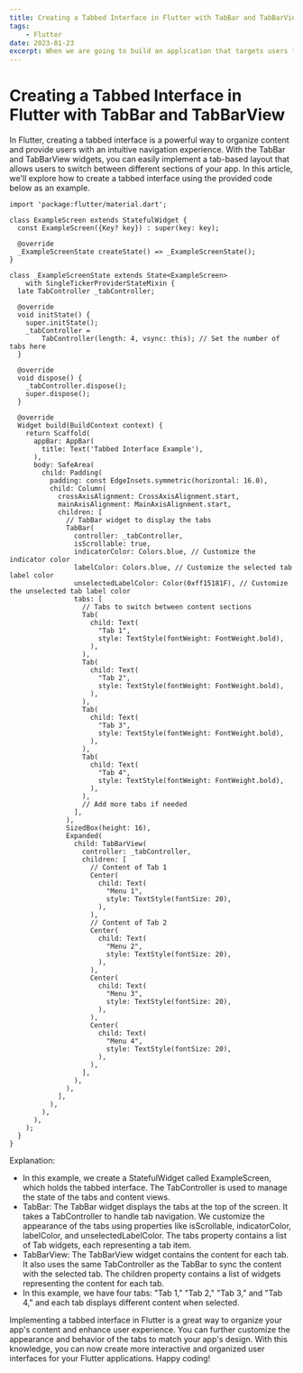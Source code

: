 ```yaml
---
title: Creating a Tabbed Interface in Flutter with TabBar and TabBarView
tags:
    - Flutter
date: 2023-01-23
excerpt: When we are going to build an application that targets users from many countries, our application also needs to support the feature of language change
---
```

# Creating a Tabbed Interface in Flutter with TabBar and TabBarView

In Flutter, creating a tabbed interface is a powerful way to organize content and provide users with an intuitive navigation experience. With the TabBar and TabBarView widgets, you can easily implement a tab-based layout that allows users to switch between different sections of your app. In this article, we'll explore how to create a tabbed interface using the provided code below as an example.

```
import 'package:flutter/material.dart';

class ExampleScreen extends StatefulWidget {
  const ExampleScreen({Key? key}) : super(key: key);

  @override
  _ExampleScreenState createState() => _ExampleScreenState();
}

class _ExampleScreenState extends State<ExampleScreen>
    with SingleTickerProviderStateMixin {
  late TabController _tabController;

  @override
  void initState() {
    super.initState();
    _tabController =
        TabController(length: 4, vsync: this); // Set the number of tabs here
  }

  @override
  void dispose() {
    _tabController.dispose();
    super.dispose();
  }

  @override
  Widget build(BuildContext context) {
    return Scaffold(
      appBar: AppBar(
        title: Text('Tabbed Interface Example'),
      ),
      body: SafeArea(
        child: Padding(
          padding: const EdgeInsets.symmetric(horizontal: 16.0),
          child: Column(
            crossAxisAlignment: CrossAxisAlignment.start,
            mainAxisAlignment: MainAxisAlignment.start,
            children: [
              // TabBar widget to display the tabs
              TabBar(
                controller: _tabController,
                isScrollable: true,
                indicatorColor: Colors.blue, // Customize the indicator color
                labelColor: Colors.blue, // Customize the selected tab label color
                unselectedLabelColor: Color(0xff15181F), // Customize the unselected tab label color
                tabs: [
                  // Tabs to switch between content sections
                  Tab(
                    child: Text(
                      "Tab 1",
                      style: TextStyle(fontWeight: FontWeight.bold),
                    ),
                  ),
                  Tab(
                    child: Text(
                      "Tab 2",
                      style: TextStyle(fontWeight: FontWeight.bold),
                    ),
                  ),
                  Tab(
                    child: Text(
                      "Tab 3",
                      style: TextStyle(fontWeight: FontWeight.bold),
                    ),
                  ),
                  Tab(
                    child: Text(
                      "Tab 4",
                      style: TextStyle(fontWeight: FontWeight.bold),
                    ),
                  ),
                  // Add more tabs if needed
                ],
              ),
              SizedBox(height: 16),
              Expanded(
                child: TabBarView(
                  controller: _tabController,
                  children: [
                    // Content of Tab 1
                    Center(
                      child: Text(
                        "Menu 1",
                        style: TextStyle(fontSize: 20),
                      ),
                    ),
                    // Content of Tab 2
                    Center(
                      child: Text(
                        "Menu 2",
                        style: TextStyle(fontSize: 20),
                      ),
                    ),
                    Center(
                      child: Text(
                        "Menu 3",
                        style: TextStyle(fontSize: 20),
                      ),
                    ),
                    Center(
                      child: Text(
                        "Menu 4",
                        style: TextStyle(fontSize: 20),
                      ),
                    ),
                  ],
                ),
              ),
            ],
          ),
        ),
      ),
    );
  }
}

```

Explanation:

- In this example, we create a StatefulWidget called ExampleScreen, which holds the tabbed interface. The TabController is used to manage the state of the tabs and content views.
- TabBar: The TabBar widget displays the tabs at the top of the screen. It takes a TabController to handle tab navigation. We customize the appearance of the tabs using properties like isScrollable, indicatorColor, labelColor, and unselectedLabelColor. The tabs property contains a list of Tab widgets, each representing a tab item.
- TabBarView: The TabBarView widget contains the content for each tab. It also uses the same TabController as the TabBar to sync the content with the selected tab. The children property contains a list of widgets representing the content for each tab.
- In this example, we have four tabs: "Tab 1," "Tab 2," "Tab 3," and "Tab 4," and each tab displays different content when selected.

Implementing a tabbed interface in Flutter is a great way to organize your app's content and enhance user experience. You can further customize the appearance and behavior of the tabs to match your app's design. With this knowledge, you can now create more interactive and organized user interfaces for your Flutter applications. Happy coding!
